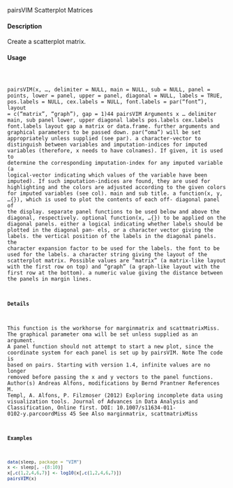 pairsVIM
Scatterplot Matrices

#### Description 

Create a scatterplot matrix.

#### Usage 
<pre><code>

pairsVIM(x, ..., delimiter = NULL, main = NULL, sub = NULL,
panel = points, lower = panel, upper = panel, diagonal = NULL,
labels = TRUE, pos.labels = NULL, cex.labels = NULL,
font.labels = par("font"), layout = c("matrix", "graph"), gap = 1)44
pairsVIM
Arguments
x
...
delimiter
main, sub
panel
lower, upper
diagonal
labels
pos.labels
cex.labels
font.labels
layout
gap
a matrix or data.frame.
further arguments and graphical parameters to be passed down. par("oma")
will be set appropriately unless supplied (see par).
a character-vector to distinguish between variables and imputation-indices for
imputed variables (therefore, x needs to have colnames). If given, it is used
to determine the corresponding imputation-index for any imputed variable (a
logical-vector indicating which values of the variable have been imputed). If
such imputation-indices are found, they are used for highlighting and the colors
are adjusted according to the given colors for imputed variables (see col).
main and sub title.
a function(x, y, ...{}), which is used to plot the contents of each off-
diagonal panel of the display.
separate panel functions to be used below and above the diagonal, respectively.
optional function(x, ...{}) to be applied on the diagonal panels.
either a logical indicating whether labels should be plotted in the diagonal pan-
els, or a character vector giving the labels.
the vertical position of the labels in the diagonal panels.
the character expansion factor to be used for the labels.
the font to be used for the labels.
a character string giving the layout of the scatterplot matrix. Possible values
are "matrix" (a matrix-like layout with the first row on top) and "graph" (a
graph-like layout with the first row at the bottom).
a numeric value giving the distance between the panels in margin lines.

#### Details 

This function is the workhorse for marginmatrix and scattmatrixMiss.
The graphical parameter oma will be set unless supplied as an argument.
A panel function should not attempt to start a new plot, since the coordinate system for each panel
is set up by pairsVIM.
Note
The code is based on pairs. Starting with version 1.4, infinite values are no longer removed before
passing the x and y vectors to the panel functions.
Author(s)
Andreas Alfons, modifications by Bernd Prantner
References
M. Templ, A. Alfons, P. Filzmoser (2012) Exploring incomplete data using visualization tools.
Journal of Advances in Data Analysis and Classification, Online first. DOI: 10.1007/s11634-011-
0102-y.parcoordMiss
45
See Also
marginmatrix, scattmatrixMiss

#### Examples 
```r
data(sleep, package = "VIM")
x <- sleep[, -(8:10)]
x[,c(1,2,4,6,7)] <- log10(x[,c(1,2,4,6,7)])
pairsVIM(x)


```
